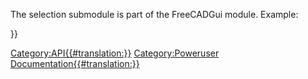 <languages/>
<translate>
<!--T:4-->
{{VeryImportantMessage|(October 2019) Do not edit this page. The information is incomplete and outdated. For the latest API, see the [https://www.freecadweb.org/api autogenerated API documentation], or generate the documentation yourself, see [[Source documentation|Source documentation]].}}

<!--T:1-->
The selection submodule is part of the FreeCADGui module. Example:
</translate>
{{Code|code=
import FreeCADGui
sel = FreeCADGui.Selection.getSelection()
}}
<translate>

<!--T:2-->
{{APIFunction|addSelection|FreeCAD.Object|Adds an object to the selection| }}
{{APIFunction|clearSelection|[string]|Clears the selection of the given document name. If no document is given the complete selection is cleared.| }}
{{APIFunction|getSelection|[string]|Returns a list of selected document objects for a given document name. If no document is given the complete selection is returned.|a list of document objects in the order they were selected.}}
{{APIFunction|getSelectionEx|[string]|Returns a list of SelectionObject for a given document name. If no document is given the complete selection is returned. Used for selecting subobjects (ex some Edges of a Face).|a list of SelectionObjects in the order they were selected}}
{{APIFunction|isSelected|FreeCAD.Object|Checks if a given object is selected| }}
{{APIFunction|removeSelection|FreeCAD.Object|Removes an object from the selection| }}

</translate>
{{Userdocnavi{{#translation:}}}}
[[Category:API{{#translation:}}]]
[[Category:Poweruser Documentation{{#translation:}}]]
{{clear}}